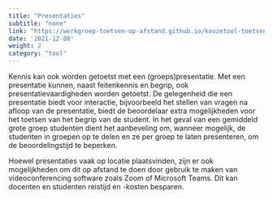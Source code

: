 ```yaml
---
title: "Presentaties"
subtitle: "none"
link: "https://werkgroep-toetsen-op-afstand.github.io/keuzetool-toetsen/methods/presentation/"
date: '2021-12-08'
weight: 2
category: "tool"
---
```


Kennis kan ook worden getoetst met een (groeps)presentatie. Met een presentatie kunnen, naast feitenkennis en begrip, ook presentatievaardigheden worden getoetst. De gelegenheid die een presentatie biedt voor interactie, bijvoorbeeld het stellen van vragen na afloop van de presentatie, biedt de beoordelaar extra mogelijkheden voor het toetsen van het begrip van de student. In het geval van een gemiddeld grote groep studenten dient het aanbeveling om, wanneer mogelijk, de studenten in groepen op te delen en ze per groep te laten presenteren, om de beoordelingstijd te beperken. 

Hoewel presentaties vaak op locatie plaatsvinden, zijn er ook mogelijkheden om dit op afstand te doen door gebruik te maken van videoconferencing software zoals Zoom of Microsoft Teams. Dit kan docenten en studenten reistijd en -kosten besparen.